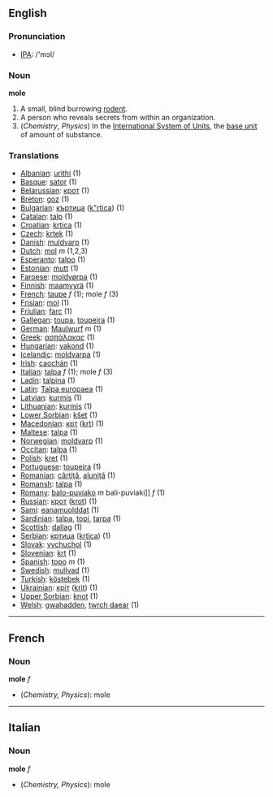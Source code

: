 ==English==

=== Pronunciation ===
*[[w:IPA|IPA]]: /'mɔl/

=== Noun ===
'''mole'''

# A small, blind burrowing [[rodent]].
# A person who reveals secrets from within an organization.
# (''Chemistry'', ''Physics'') In the [[International System of Units]], the [[base unit]] of amount of substance.

=== Translations ===

*[[Albanian]]: [[urithi]] (1)
*[[Basque]]: [[sator]] (1)
*[[Belarussian]]: [[крот]] (1)
*[[Breton]]: [[goz]] (1)
*[[Bulgarian]]: [[къртица]] ([[k"rtica]]) (1)
*[[Catalan]]: [[talp]] (1)
*[[Croatian]]: [[krtica]] (1)
*[[Czech]]: [[krtek]] (1)
*[[Danish]]: [[muldvarp]] (1)
*[[Dutch]]: [[mol]] ''m'' (1,2,3)
*[[Esperanto]]: [[talpo]] (1)
*[[Estonian]]: [[mutt]] (1)
*[[Faroese]]: [[moldvørpa]] (1)
*[[Finnish]]: [[maamyyrä]] (1)
*[[French]]: [[taupe]] ''f'' (1); mole ''f'' (3)
*[[Frisian]]: [[mol]] (1)
*[[Friulian]]: [[farc]] (1)
*[[Gallegan]]: [[toupa]], [[toupeira]] (1)
*[[German]]: [[Maulwurf]] ''m'' (1)
*[[Greek]]: [[ασπάλακας]] '' '' (1)
*[[Hungarian]]: [[vakond]] (1)
*[[Icelandic]]: [[moldvarpa]] (1)
*[[Irish]]: [[caochán]] (1)
*[[Italian]]: [[talpa]] ''f'' (1); mole ''f'' (3)
*[[Ladin]]: [[talpina]] (1)
*[[Latin]]: [[Talpa europaea]] '' '' (1)
*[[Latvian]]: [[kurmis]] (1)
*[[Lithuanian]]: [[kurmis]] (1)
*[[Lower Sorbian]]: [[kšet]] (1)
*[[Macedonian]]: [[крт]] ([[krt]]) (1)
*[[Maltese]]: [[talpa]] (1)
*[[Norwegian]]: [[moldvarp]] (1)
*[[Occitan]]: [[talpa]] (1)
*[[Polish]]: [[kret]] '' '' (1)
*[[Portuguese]]: [[toupeira]] (1)
*[[Romanian]]: [[cârtiţă]], [[aluniţă]] (1)
*[[Romansh]]: [[talpa]] (1)
*[[Romany]]: [[balo-puviako]] ''m'' bali-puviaki]] ''f'' (1)
*[[Russian]]: [[крот]] ([[krot]]) '' '' (1)
*[[Sami]]: [[eanamuolddat]] (1)
*[[Sardinian]]: [[talpa]], [[topi]], [[tarpa]] (1)
*[[Scottish]]: [[dallag]] (1)
*[[Serbian]]: [[кртица]] ([[krtica]]) (1)
*[[Slovak]]: [[vychuchol]] (1)
*[[Slovenian]]: [[krt]] (1)
*[[Spanish]]: [[topo]] ''m'' (1)
*[[Swedish]]: [[mullvad]] (1)
*[[Turkish]]: [[köstebek]] (1)
*[[Ukrainian]]: [[кріт]] ([[krit]]) (1)
*[[Upper Sorbian]]: [[knot]] (1)
*[[Welsh]]: [[gwahadden]], [[twrch daear]] (1)

----
==French==
===Noun===
'''mole''' ''f''

*(''Chemistry, Physics''): mole

----
==Italian==
===Noun===
'''mole''' ''f''

*(''Chemistry, Physics''): mole